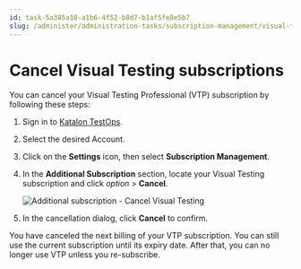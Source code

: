 ```yaml
---
id: task-5a385a10-a1b6-4f52-b8d7-b1af5fe8e5b7
slug: /administer/administration-tasks/subscription-management/visual-testing-subscription/cancel-visual-testing-subscriptions
---
```


# Cancel Visual Testing subscriptions

You can cancel your Visual Testing Professional \(VTP\) subscription by following these steps:

1.  Sign in to [Katalon TestOps](https://testops.katalon.io/login).

2.  Select the desired Account.

3.  Click on the **Settings** icon, then select **Subscription Management**.

4.  In the **Additional Subscription** section, locate your Visual Testing subscription and click *option* &gt; **Cancel**.

    <img src="/doc_images/Documents/Administer/Administrative_Tasks/Subscription_Management/Visual_Testing_Subscription_Management/upgrade_subscriptions/Additional_subscription_-_upgrade_visual_testing.png" width={700} alt="Additional subscription - Cancel Visual Testing" />

5.  In the cancellation dialog, click **Cancel** to confirm.


You have canceled the next billing of your VTP subscription. You can still use the current subscription until its expiry date. After that, you can no longer use VTP unless you re-subscribe.